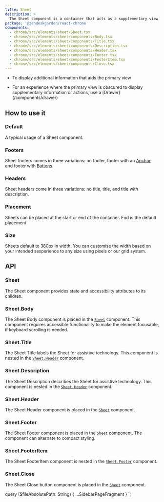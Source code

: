 ```yaml
---
title: Sheet
description: >
  The Sheet component is a container that acts as a supplementary view, providing access to important contextual information.
package: '@zendeskgarden/react-chrome'
components:
  - chrome/src/elements/sheet/Sheet.tsx
  - chrome/src/elements/sheet/components/Body.tsx
  - chrome/src/elements/sheet/components/Title.tsx
  - chrome/src/elements/sheet/components/Description.tsx
  - chrome/src/elements/sheet/components/Header.tsx
  - chrome/src/elements/sheet/components/Footer.tsx
  - chrome/src/elements/sheet/components/FooterItem.tsx
  - chrome/src/elements/sheet/components/Close.tsx
---
```


<Usage>
  <Use>
    <ul>
      <li>To display additional information that aids the primary view</li>
    </ul>
  </Use>
  <Misuse>
    <ul>
      <li>
        <Markdown>
          For an experience where the primary view is obscured to display supplementary information
          or actions, use a [Drawer](/components/drawer)
        </Markdown>
      </li>
    </ul>
  </Misuse>
</Usage>

## How to use it

### Default

A typical usage of a Sheet component.


<CodeExample code={SheetDefaultCode}>
  <SheetDefault />
</CodeExample>

### Footers

Sheet footers comes in three variations: no footer, footer with an [Anchor](components/anchor),
and footer with [Buttons](components/button).


<CodeExample code={SheetFootersCode}>
  <SheetFooters />
</CodeExample>

### Headers

Sheet headers come in three variations: no title, title, and title with description.


<CodeExample code={SheetHeadersCode}>
  <SheetHeaders />
</CodeExample>

### Placement

Sheets can be placed at the start or end of the container. End is the default placement.


<CodeExample code={SheetPlacementCode}>
  <SheetPlacement />
</CodeExample>

### Size

Sheets default to 380px in width. You can customise the width based on your intended
sexperience to any size using pixels or our grid system.


<CodeExample code={SheetSizeCode}>
  <SheetSize />
</CodeExample>

## API

### Sheet

<Component components={props.data.mdx.components} componentName="sheet" />

The Sheet component provides state and accessibility attributes to its children.

<PropSheet components={props.data.mdx.components} componentName="sheet" />

### Sheet.Body

The Sheet Body component is placed in the [`Sheet`](#sheet) component.
This component requires accessible functionality to make the
element focusable, if keyboard scrolling is needed.

<Component components={props.data.mdx.components} componentName="sheet.body" />

<PropSheet components={props.data.mdx.components} componentName="sheet.body" />

### Sheet.Title

The Sheet Title labels the Sheet for assistive technology.
This component is nested in the [`Sheet.Header`](#sheetheader) component.

<Component components={props.data.mdx.components} componentName="sheet.title" />

<PropSheet components={props.data.mdx.components} componentName="sheet.title" />

### Sheet.Description

The Sheet Description describes the Sheet for assistive technology.
This component is nested in the [`Sheet.Header`](#sheetheader) component.

<Component components={props.data.mdx.components} componentName="sheet.description" />

<PropSheet components={props.data.mdx.components} componentName="sheet.description" />

### Sheet.Header

The Sheet Header component is placed in the [`Sheet`](#sheet) component.

<Component components={props.data.mdx.components} componentName="sheet.header" />

<PropSheet components={props.data.mdx.components} componentName="sheet.header" />

### Sheet.Footer

The Sheet Footer component is placed in the [`Sheet`](#sheet) component.
The component can alternate to compact styling.

<Component components={props.data.mdx.components} componentName="sheet.footer" />

<PropSheet components={props.data.mdx.components} componentName="sheet.footer" />

### Sheet.FooterItem

The Sheet FooterItem component is nested in the [`Sheet.Footer`](#sheetfooter) component.

<Component components={props.data.mdx.components} componentName="sheet.footeritem" />

<PropSheet components={props.data.mdx.components} componentName="sheet.footeritem" />

### Sheet.Close

The Sheet Close button component is placed in the [`Sheet`](#sheet) component.

<Component components={props.data.mdx.components} componentName="sheet.close" />

<PropSheet components={props.data.mdx.components} componentName="sheet.close" />


  query ($fileAbsolutePath: String) {
    ...SidebarPageFragment
  }
`;
